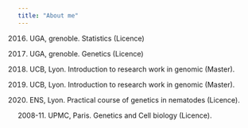 ```yaml
---
title: "About me"
---
```



2016. UGA, grenoble. Statistics (Licence)

2016. UGA, grenoble. Genetics (Licence)

2016. UCB, Lyon. Introduction to research work in genomic (Master).

2015. UCB, Lyon. Introduction to research work in genomic (Master).

2015. ENS, Lyon. Practical course of genetics in nematodes (Licence).

2008-11. UPMC, Paris. Genetics and Cell biology (Licence).

